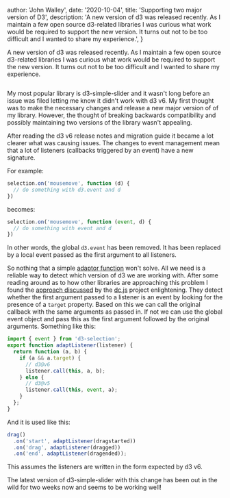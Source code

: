 
  author: 'John Walley',
  date: '2020-10-04',
  title: 'Supporting two major version of D3',
  description:
    'A new version of d3 was released recently. As I maintain a few open source d3-related libraries I was curious what work would be required to support the new version. It turns out not to be too difficult and I wanted to share my experience.',
}


A new version of d3 was released recently. As I maintain a few open source d3-related libraries I was curious what work would be required to support the new version. It turns out not to be too difficult and I wanted to share my experience.

<Image src={atlas} alt="" />

My most popular library is d3-simple-slider and it wasn't long before an issue was filed letting me know it didn't work with d3 v6. My first thought was to make the necessary changes and release a new major version of of my library. However, the thought of breaking backwards compatibility and possibly maintaining two versions of the library wasn't appealing.

After reading the d3 v6 release notes and migration guide it became a lot clearer what was causing issues. The changes to event management mean that a lot of listeners (callbacks triggered by an event) have a new signature.

For example:

```js
selection.on('mousemove', function (d) {
  // do something with d3.event and d
})
```

becomes:

```js
selection.on('mousemove', function (event, d) {
  // do something with event and d
})
```

In other words, the global `d3.event` has been removed. It has been replaced by a local event passed as the first argument to all listeners.

So nothing that a simple [adaptor function](https://en.wikipedia.org/wiki/Adapter_pattern) won't solve.
All we need is a reliable way to detect which version of d3 we are working with.
After some reading around as to how other libraries are approaching this problem I found the [approach discussed](https://github.com/dc-js/dc.js/pull/1749) by the [dc.js](https://dc-js.github.io/dc.js/) project enlightening. They detect whether the first argument passed to a listener is an event by looking for the presence of a `target` property. Based on this we can call the original callback with the same arguments as passed in. If not we can use the global event object and pass this as the first argument followed by the original arguments. Something like this:

```js
import { event } from 'd3-selection';
export function adaptListener(listener) {
  return function (a, b) {
    if (a && a.target) {
      // d3@v6
      listener.call(this, a, b);
    } else {
      // d3@v5
      listener.call(this, event, a);    
    }  
  };
}
```

And it is used like this:

```js
drag()
  .on('start', adaptListener(dragstarted))
  .on('drag', adaptListener(dragged))
  .on('end', adaptListener(dragended));
```

This assumes the listeners are written in the form expected by d3 v6.

The latest version of d3-simple-slider with this change has been out in the wild for two weeks now and seems to be working well!